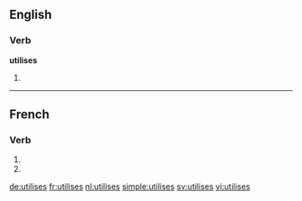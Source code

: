 {{also|utilisés}}
==English==

===Verb===
'''utilises'''

# {{third-person singular of|utilise}}

----

==French==

===Verb===
{{fr-verb-form}}

# {{conjugation of|utiliser||2|s|pres|ind|lang=fr}}
# {{conjugation of|utiliser||2|s|pres|sub|lang=fr}}

[[de:utilises]]
[[fr:utilises]]
[[nl:utilises]]
[[simple:utilises]]
[[sv:utilises]]
[[vi:utilises]]
